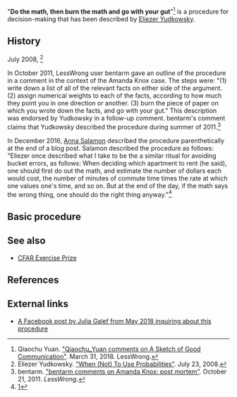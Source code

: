 "'''Do the math, then burn the math and go with your gut'''"<ref>Qiaochu Yuan. [https://www.greaterwrong.com/posts/yeADMcScw8EW9yxpH/a-sketch-of-good-communication/comment/puSysxsCG2i98XHMW "Qiaochu_Yuan comments on A Sketch of Good Communication"]. March 31, 2018. LessWrong.</ref> is a procedure for decision-making that has been described by [[Eliezer Yudkowsky]].

==History==

July 2008, <ref>Eliezer Yudkowsky. [https://www.lesswrong.com/posts/AJ9dX59QXokZb35fk/when-not-to-use-probabilities "When (Not) To Use Probabilities"]. July 23, 2008.</ref>

In October 2011, LessWrong user bentarm gave an outline of the procedure in a comment in the context of the Amanda Knox case. The steps were: "(1) write down a list of all of the relevant facts on either side of the argument. (2) assign numerical weights to each of the facts, according to how much they point you in one direction or another. (3) burn the piece of paper on which you wrote down the facts, and go with your gut." This description was endorsed by Yudkowsky in a follow-up comment. bentarm's comment claims that Yudkowsky described the procedure during summer of 2011.<ref>bentarm. [https://www.greaterwrong.com/posts/Jx4gGbPi7GuydwvzB/amanda-knox-post-mortem/comment/aFe8RxLnH3JWtNJcD "bentarm comments on Amanda Knox: post mortem"]. October 21, 2011. ''LessWrong''.</ref>

In December 2016, [[Anna Salamon]] described the procedure parenthetically at the end of a blog post. Salamon described the procedure as follows: "Eliezer once described what I take to be the a similar ritual for avoiding bucket errors, as follows: When deciding which apartment to rent (he said), one should first do out the math, and estimate the number of dollars each would cost, the number of minutes of commute time times the rate at which one values one's time, and so on.  But at the end of the day, if the math says the wrong thing, one should do the right thing anyway."<ref>[https://www.lesswrong.com/posts/EEv9JeuY5xfuDDSgF/flinching-away-from-truth-is-often-about-protecting-the]</ref>

==Basic procedure==

==See also==

* [[CFAR Exercise Prize]]

==References==

<references/>

==External links==

* [https://www.facebook.com/julia.galef/posts/10103884948339182 A Facebook post by Julia Galef from May 2018 inquiring about this procedure]
